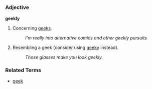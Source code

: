 =={{en}}==

===Adjective===
'''geekly'''

# Concerning [[geek]]s.
#: ''I'm really into alternative comics and other geekly pursuits''
# Resembling a geek (consider using [[geeky]] instead).
#: ''Those glasses make you look geekly.''

===Related Terms===
*[[geek]]